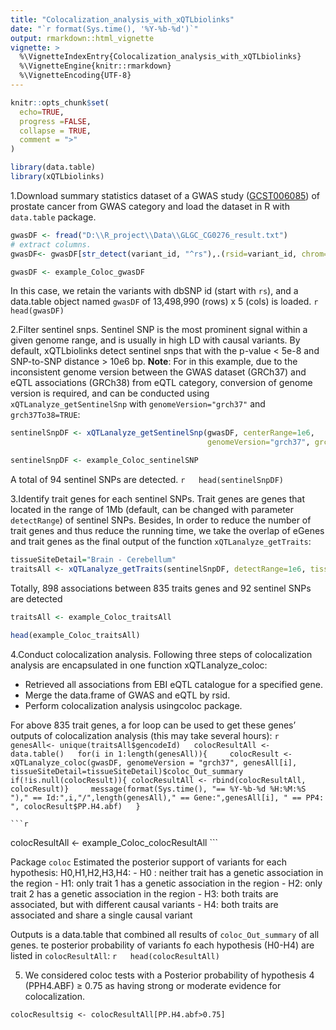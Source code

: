 ```yaml
---
title: "Colocalization_analysis_with_xQTLbiolinks"
date: "`r format(Sys.time(), '%Y-%b-%d')`"
output: rmarkdown::html_vignette
vignette: >
  %\VignetteIndexEntry{Colocalization_analysis_with_xQTLbiolinks}
  %\VignetteEngine{knitr::rmarkdown}
  %\VignetteEncoding{UTF-8}
---
```


```r
knitr::opts_chunk$set(
  echo=TRUE,
  progress =FALSE,
  collapse = TRUE,
  comment = ">"
)
```

  ```r
  library(data.table)
  library(xQTLbiolinks)
  ```


1.Download summary statistics dataset of a GWAS study ([GCST006085](http://ftp.ebi.ac.uk/pub/databases/gwas/summary_statistics/GCST006001-GCST007000/GCST006085/harmonised/29892016-GCST006085-EFO_0001663-build37.f.tsv.gz)) of prostate cancer from GWAS category and load the dataset in R with `data.table` package.


  ```r
  gwasDF <- fread("D:\\R_project\\Data\\GLGC_CG0276_result.txt")
  # extract columns.
  gwasDF<- gwasDF[str_detect(variant_id, "^rs"),.(rsid=variant_id, chrom=chromosome, position= base_pair_location, pValue=p_value, AF=effect_allele_frequency)]
  ```

  ``` r
  gwasDF <- example_Coloc_gwasDF
  ```
  In this case, we retain the variants with dbSNP id (start with `rs`), and a data.table object named `gwasDF` of 13,498,990 (rows) x 5 (cols) is loaded.
  ```r
  head(gwasDF)
  ```

2.Filter sentinel snps. Sentinel SNP is the most prominent signal within a given genome range, and is usually in high LD with causal variants. By default, xQTLbiolinks detect sentinel snps that with the p-value < 5e-8 and SNP-to-SNP distance > 10e6 bp. **Note**: For in this example, due to the inconsistent genome version between the GWAS dataset (GRCh37) and eQTL associations (GRCh38) from eQTL category, conversion of genome version is required, and can be conducted using `xQTLanalyze_getSentinelSnp` with `genomeVersion="grch37"` and `grch37To38=TRUE`:

  ```r
  sentinelSnpDF <- xQTLanalyze_getSentinelSnp(gwasDF, centerRange=1e6,
                                              genomeVersion="grch37", grch37To38=TRUE)
  ```

  ```r
  sentinelSnpDF <- example_Coloc_sentinelSNP
  ```

  A total of 94 sentinel SNPs are detected.
  ```r
  head(sentinelSnpDF)
  ```

3.Identify trait genes for each sentinel SNPs. Trait genes are genes that located in the range of 1Mb (default, can be changed with parameter `detectRange`) of sentinel SNPs. Besides, In order to reduce the number of trait genes and thus reduce the running time, we take the overlap of eGenes and trait genes as the final output of the function `xQTLanalyze_getTraits`:

  ```r
  tissueSiteDetail="Brain - Cerebellum"
  traitsAll <- xQTLanalyze_getTraits(sentinelSnpDF, detectRange=1e6, tissueSiteDetail=tissueSiteDetail)
  ```

  Totally, 898 associations between 835 traits genes and 92 sentinel SNPs are detected

  ```r
  traitsAll <- example_Coloc_traitsAll
  ```

  ```r
  head(example_Coloc_traitsAll)
  ```


4.Conduct colocalization analysis. Following three steps of colocalization analysis are encapsulated in one function xQTLanalyze_coloc:

  - Retrieved all associations from EBI eQTL catalogue for a specified gene.
  - Merge the data.frame of GWAS and eQTL by rsid.
  - Perform colocalization analysis usingcoloc package.

  For above 835 trait genes, a for loop can be used to get these genes' outputs of colocalization analysis (this may take several hours):
  ```r
  genesAll<- unique(traitsAll$gencodeId)
  colocResultAll <- data.table()
  for(i in 1:length(genesAll)){
    colocResult <- xQTLanalyze_coloc(gwasDF, genomeVersion = "grch37", genesAll[i], tissueSiteDetail=tissueSiteDetail)$coloc_Out_summary
    if(!is.null(colocResult)){ colocResultAll <- rbind(colocResultAll, colocResult)}
    message(format(Sys.time(), "== %Y-%b-%d %H:%M:%S ")," == Id:",i,"/",length(genesAll)," == Gene:",genesAll[i], " == PP4: ", colocResult$PP.H4.abf)
  }
  ```
  
    ```r
  colocResultAll <- example_Coloc_colocResultAll
  ```
  
  Package `coloc` Estimated the posterior support of variants for each hypothesis: H0,H1,H2,H3,H4:
  - H0 : neither trait has a genetic association in the region
  - H1: only trait 1 has a genetic association in the region
  - H2: only trait 2 has a genetic association in the region
  - H3: both traits are associated, but with different causal variants
  - H4: both traits are associated and share a single causal variant

  Outputs is a data.table that combined all results of `coloc_Out_summary` of all genes. te posterior probability of variants fo each hypothesis (H0-H4) are listed in `colocResultAll`:
  ```r
  head(colocResultAll)
  ```

5. We considered coloc tests with a Posterior probability of hypothesis 4 (PPH4.ABF) ≥ 0.75 as having strong or moderate evidence for colocalization.
  
  ```
  colocResultsig <- colocResultAll[PP.H4.abf>0.75]
  ```
  
